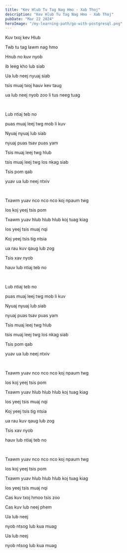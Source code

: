 ```yaml
---
title: "Kev Hlub Tu Tag Nag Hmo - Xab Thoj"
description: "Kev Hlub Tu Tag Nag Hmo - Xab Thoj"
pubDate: "Mar 22 2024"
heroImage: "/my-learning-path/go-with-postgresql.png"
---
```


Kuv txoj kev Hlub

Twb tu tag lawm nag hmo

Hnub no kuv nyob

ib leeg kho lub siab

Ua lub neej nyuaj siab

tsis muaj txoj hauv kev taug

ua lub neej nyob zoo li tus neeg tuag

<br />

Lub ntiaj teb no

puas muaj leej twg mob li kuv

Nyuaj nyuaj lub siab

nyuaj puas tsav puas yam

Tsis muaj leej twg hlub

tsis muaj leej twg los nkag siab

Tsis pom qab

yuav ua lub neej ntxiv

<br />

Txawm yuav nco nco nco koj npaum twg

los koj yeej tsis pom

Txawm yuav hlub hlub hlub koj tuag kiag

los yeej tsis muaj nqi

Koj yeej tsis tig ntsia

ua rau kuv qaug lub zog

Tsis xav nyob

hauv lub ntiaj teb no

<br />

Lub ntiaj teb no

puas muaj leej twg mob li kuv

Nyuaj nyuaj lub siab

nyuaj puas tsav puas yam

Tsis muaj leej twg hlub

tsis muaj leej twg los nkag siab

Tsis pom qab

yuav ua lub neej ntxiv

<br />

Txawm yuav nco nco nco koj npaum twg

los koj yeej tsis pom

Txawm yuav hlub hlub hlub koj tuag kiag

los yeej tsis muaj nqi

Koj yeej tsis tig ntsia

ua rau kuv qaug lub zog

Tsis xav nyob

hauv lub ntiaj teb no

<br />

Txawm yuav nco nco nco koj npaum twg

los koj yeej tsis pom

Txawm yuav hlub hlub hlub koj tuag kiag

los yeej tsis muaj nqi

Cas kuv txoj hmoo tsis zoo

Cas kuv lub neej phem

Ua lub neej

nyob ntsog lub kua muag

Ua lub neej

nyob ntsog lub kua muag
